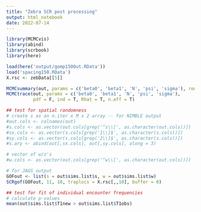 ```yaml
---
title: "Zebra SCR post processing"
output: html_notebook
date: 2022-07-14
---
```


```r
library(MCMCvis)
library(abind)
library(scrbook)
library(here)

load(here('output/gomp150Out.RData'))
load('spacing150.RData')
X.rsc <- zebData[[5]]
```


```r
MCMCsummary(out, params = c('beta0', 'beta1', 'N', 'psi', 'sigma'), round = 2)
MCMCtrace(out, params = c('beta0', 'beta1', 'N', 'psi', 'sigma'),
          pdf = F, ind = T, Rhat = T, n.eff = T)
```

```r
## test for spatial randomness
# create s as an n.iter x M x 2 array -- for NIMBLE output
#out.cols <- colnames(out)
#s.cols <- as.vector(out.cols[grep('^s\\[', as.character(out.cols))])
#sx.cols <- as.vector(s.cols[grep('1\\]$', as.character(s.cols))])
#sy.cols <- as.vector(s.cols[grep('2\\]$', as.character(s.cols))])
#s.ary <- abind(out[,sx.cols], out[,sy.cols], along = 3)

# vector of w/z's
#w.cols <- as.vector(out.cols[grep('^w\\[', as.character(out.cols))])

# for JAGS output
GOFout <- list(s = out$sims.list$s, w = out$sims.list$w)
SCRgof(GOFout, 11, 10, traplocs = X.rsc[,,10], buffer = 0)

## test for fit of individual encounter frequencies
# calculate p-values
mean(out$sims.list$T1new > out$sims.list$T1obs)
```